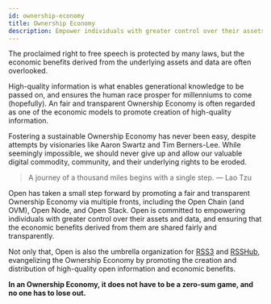 ```yaml
---
id: ownership-economy
title: Ownership Economy
description: Empower individuals with greater control over their assets and data.
---
```


The proclaimed right to free speech is protected by many laws, but the economic benefits derived from the underlying assets and data are often overlooked.

High-quality information is what enables generational knowledge to be passed on, and ensures the human race prosper for millenniums to come (hopefully). An fair and transparent Ownership Economy is often regarded as one of the economic models to promote creation of high-quality information.

Fostering a sustainable Ownership Economy has never been easy, despite attempts by visionaries like Aaron Swartz and Tim Berners-Lee. While seemingly impossible, we should never give up and allow our valuable digital commodity, community, and their underlying rights to be eroded.

> A journey of a thousand miles begins with a single step. — Lao Tzu

Open has taken a small step forward by promoting a fair and transparent Ownership Economy via multiple fronts, including the Open Chain (and OVM), Open Node, and Open Stack.
Open is committed to empowering individuals with greater control over their assets and data, and ensuring that the economic benefits derived from them are shared fairly and transparently.

Not only that, Open is also the umbrella organization for [RSS3](https://rss3.io) and [RSSHub](https://rsshub.io), evangelizing the Ownership Economy by promoting the creation and distribution of high-quality open information and economic benefits.

**In an Ownership Economy, it does not have to be a zero-sum game, and no one has to lose out.**
